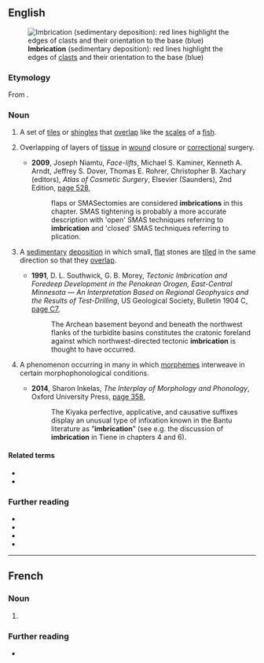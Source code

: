 ==English==
[[Image:Imbricated fabric overlay.jpg|right|thumb|'''Imbrication''' (sedimentary deposition): red lines highlight the edges of [[clast]]s and their orientation to the base (blue)]]

===Etymology===
From {{der|en|fr|imbrication}}.

===Noun===
{{en-noun|~}}

# A set of [[tile]]s or [[shingle]]s that [[overlap]] like the [[scale]]s of a [[fish]].
# {{lb|en|medicine}} Overlapping of layers of [[tissue]] in [[wound]] closure or [[correctional]] surgery.
#* '''2009''', Joseph Niamtu, ''Face-lifts'', Michael S. Kaminer, Kenneth A. Arndt, Jeffrey S. Dover, Thomas E. Rohrer, Christopher B. Xachary (editors), ''Atlas of Cosmetic Surgery'', Elsevier (Saunders), 2nd Edition, [https://books.google.com.au/books?id=hfpfAhW71OkC&pg=PA528&dq=%22imbrication%22%7C%22imbrications%22&hl=en&sa=X&ved=0ahUKEwjf-Kqtk_7XAhVEhrwKHUjtDF4Q6AEITTAH#v=onepage&q=%22imbrication%22%7C%22imbrications%22&f=false page 528],
#*: {{w|Superficial muscular aponeurotic system|SMAS}} flaps or SMASectomies are considered '''imbrications''' in this chapter. SMAS tightening is probably a more accurate description with 'open' SMAS techniques referring to '''imbrication''' and 'closed' SMAS techniques referring to plication.
# {{lb|en|geology}} A [[sedimentary]] [[deposition]] in which small, [[flat]] stones are [[tiled]] in the same direction so that they [[overlap]].
#* '''1991''', D. L. Southwick, G. B. Morey, ''Tectonic Imbrication and Foredeep Development in the Penokean Orogen, East-Central Minnesota — An Interpretation Based on Regional Geophysics and the Results of Test-Drilling'', US Geological Society, Bulletin 1904 C, [https://books.google.com.au/books?id=YsoyJVR7AhMC&pg=SL3-PA7&dq=%22imbrication%22%7C%22imbrications%22&hl=en&sa=X&ved=0ahUKEwjf-Kqtk_7XAhVEhrwKHUjtDF4Q6AEILzAB#v=onepage&q=%22imbrication%22%7C%22imbrications%22&f=false page C7],
#*: The Archean basement beyond and beneath the northwest flanks of the turbidite basins constitutes the cratonic foreland against which northwest-directed tectonic '''imbrication''' is thought to have occurred.
# {{lb|en|linguistics}} A phenomenon occurring in many {{w|Bantu languages}} in which [[morpheme]]s interweave in certain morphophonological conditions.
#* '''2014''', Sharon Inkelas, ''The Interplay of Morphology and Phonology'', Oxford University Press, [https://books.google.com.au/books?id=dVAVDAAAQBAJ&pg=PA358&dq=%22imbrication%22%7C%22imbrications%22&hl=en&sa=X&ved=0ahUKEwjf-Kqtk_7XAhVEhrwKHUjtDF4Q6AEIfDAP#v=onepage&q=%22imbrication%22%7C%22imbrications%22&f=false page 358],
#*: The Kiyaka perfective, applicative, and causative suffixes display an unusual type of infixation known in the Bantu literature as “'''imbrication'''” (see e.g. the discussion of '''imbrication''' in Tiene in chapters 4 and 6).

====Related terms====
* {{l|en|imbricate}}
* {{l|en|imbricated}}

===Further reading===
* {{pedia|Imbrication}}
* {{pedia|Imbrex and tegula}}
* {{pedia|Morphophonology}}
* {{pedia|Sedimentology}}

----

==French==

===Noun===
{{fr-noun|f}}

# {{l|en|imbrication}}

===Further reading===
* {{R:TLFi}}